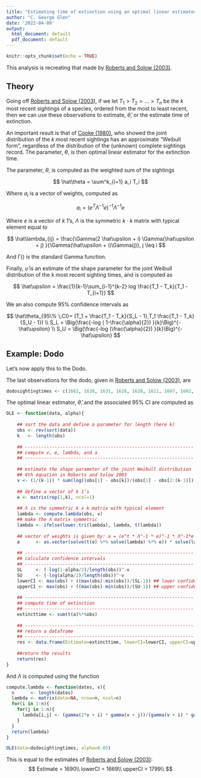 ```yaml
---
title: "Estimating time of extinction using an optimal linear estimator"
author: "C. George Glen"
date: '2022-04-09'
output:
  html_document: default
  pdf_document: default
---
```


```r
knitr::opts_chunk$set(echo = TRUE)
```

This analysis is recreating that made by [Roberts and Solow (2003)](https://www.nature.com/articles/426245a).

## Theory

Going off [Roberts and Solow (2003)](https://www.nature.com/articles/426245a), if we let $T_1 > T_2 > ... > T_n$ be the $k$ most recent sightings of a species, ordered from the most to least recent, then we can use these observations to estimate, $\hat\theta$, or the estimate time of extinction.

An important result is that of [Cooke (1980)](https://academic.oup.com/biomet/article-abstract/67/1/257/276536), who showed the joint distribution of the $k$ most recent sightings has an approximate "Weibull form", regardless of the distribution of the (unknown) complete sightings record. The parameter, $\theta$, is then optimal linear estimator for the extinction time.

The parameter, $\theta$, is computed as the weighted sum of the sightings

$$ 
\hat\theta = \sum^k_{i=1} a_i T_i
$$

Where $a_i$ is a vector of weights, computed as

$$
a_i = (e^T \Lambda^{-1} e)^{-1} \Lambda^{-1} e
$$

Where $e$ is a vector of $k$ 1's, $\Lambda$ is the symmetric $k \cdot k$ matrix with typical element equal to

$$
\hat\lambda_{ij} = \frac{\Gamma(2 \hat\upsilon + i) \Gamma(\hat\upsilon + j) }{\Gamma(\hat\upsilon + i)\Gamma(j)}, j \leq i 
$$

And $\Gamma()$ is the standard Gamma function.

Finally, $\hat\upsilon$ is an estimate of the shape parameter for the joint Weibull distribution of the k most recent sighting times, and is computed as

$$
\hat\upsilon = \frac{1}{k-1}\sum_{i-1}^{k-2} log \frac{T_1 - T_k}{T_1 - T_{i+1}}
$$

We an also compute 95% confidence intervals as

$$
\hat\theta_{95\% \;CI}= (T_1 + \frac{T_1 - T_k}{S_L - 1},T_1 \frac{T_1 - T_k}{S_U - 1})
\\
S_L = \Big(\frac{-log ( 1-\frac{\alpha}{2}) }{k}\Big)^{-\hat\upsilon} 
\\
S_U = \Big(\frac{-log (\frac{\alpha}{2}) }{k}\Big)^{-\hat\upsilon}
$$

## Example: Dodo

Let's now apply this to the Dodo.

The last observations for the dodo, given in [Roberts and Solow (2003)](https://www.nature.com/articles/426245a), are

```r
dodosightingtimes <- c(1662, 1638, 1631, 1628, 1628, 1611, 1607, 1602, 1601, 1598)
```

The optimal linear estimator, $\hat\theta$, and the associated 95% CI are computed as

```r
OLE <- function(data, alpha){
    
    ## sort the data and define a parameter for length (here k)
    obs <- rev(sort(data))
    k   <- length(obs)
    
    ## ---------------------------------------------------------------
    ## compute v, e, lambda, and a
    ## ---------------------------------------------------------------
    
    ## estimate the shape parameter of the joint Weibull distribution 
    ## 4th equation in Roberts and Solow 2003
    v <- (1/(k-1)) * sum(log((obs[1] - obs[k])/(obs[1] - obs[2:(k-1)])))
    
    ## define a vector of k 1’s
    e <- matrix(rep(1,k), ncol=1)
    
    ## Λ is the symmetric k x k matrix with typical element
    lambda <- compute.lambda(obs, v)
    ## make the Λ matrix symmetric
    lambda <- ifelse(lower.tri(lambda), lambda, t(lambda)) 
    
    ## vector of weights is given by: a = (e^t * Λ^-1 * e)^-1 * Λ^-1*e
    a      <- as.vector(solve(t(e) %*% solve(lambda) %*% e)) * solve(lambda) %*% e
    
    ## ---------------------------------------------------------------
    ## calculate confidence intervals
    ## ---------------------------------------------------------------
    SL     <- (-log(1-alpha/2)/length(obs))^-v
    SU     <- (-log(alpha/2)/length(obs))^-v
    lowerCI <- max(obs) + ((max(obs)-min(obs))/(SL-1)) ## lower confidence interval
    upperCI <- max(obs) + ((max(obs)-min(obs))/(SU-1)) ## upper confidence interval
    
    ## ---------------------------------------------------------------
    ## compute time of extinction
    ## ---------------------------------------------------------------
    extincttime <- sum(t(a)%*%obs)
    
    ## ---------------------------------------------------------------
    ## return a dataframe
    ## ---------------------------------------------------------------
    res <- data.frame(Estimate=extincttime, lowerCI=lowerCI, upperCI=upperCI)
    
    ##return the results
    return(res)
}
```

And $\Lambda$ is computed using the function

```r
compute.lambda <- function(dates, v){
  n      <- length(dates)
  lambda <- matrix(data=NA, nrow=n, ncol=n)
  for(i in 1:n){
    for(j in 1:n){
      lambda[i,j] <- (gamma(2*v + i) * gamma(v + j))/(gamma(v + i) * gamma(j))
    }
  }
  return(lambda)
}
```

```r
OLE(data=dodosightingtimes, alpha=0.05)
```

This is equal to the estimates of [Roberts and Solow (2003)](https://www.nature.com/articles/426245a): $$
Estimate = 1690\\
lowerCI = 1669\\  
upperCI = 1799\\
$$

